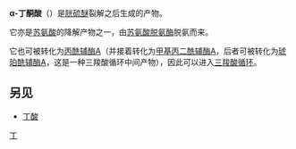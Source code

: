 {{lowercase}}
{{chembox
| verifiedrevid = 443659318
|Name=α-丁酮酸
|ImageFile=Alpha-ketobutyric acid.svg
|ImageSize=
|ImageFile1=Alpha-Ketobutyric acid.png
|IUPACName=2-oxobutanoic acid
|OtherNames=
|Section1= {{Chembox Identifiers
|  KEGG_Ref = {{keggcite|correct|kegg}}
| KEGG = C00109
| InChI = 1/C4H6O3/c1-2-3(5)4(6)7/h2H2,1H3,(H,6,7)
| InChIKey = TYEYBOSBBBHJIV-UHFFFAOYAT
| ChEMBL_Ref = {{ebicite|correct|EBI}}
| ChEMBL = 171246
| StdInChI_Ref = {{stdinchicite|correct|chemspider}}
| StdInChI = 1S/C4H6O3/c1-2-3(5)4(6)7/h2H2,1H3,(H,6,7)
| StdInChIKey_Ref = {{stdinchicite|correct|chemspider}}
| StdInChIKey = TYEYBOSBBBHJIV-UHFFFAOYSA-N
| CASNo_Ref = {{cascite|correct|CAS}}
| CASNo=600-18-0
|  PubChem=58
|  ChemSpiderID_Ref = {{chemspidercite|correct|chemspider}}
| ChemSpiderID = 57
|  ChEBI_Ref = {{ebicite|correct|EBI}}
| ChEBI = 30831
| DrugBank_Ref = {{drugbankcite|correct|drugbank}}
| DrugBank = DB04553
| SMILES = O=C(C(=O)O)CC
|  MeSHName=Alpha-ketobutyric+acid
  }}
|Section2= {{Chembox Properties
|  Formula=C<sub>4</sub>H<sub>6</sub>O<sub>3</sub>
|  MolarMass=102.089 g/mol
|  Appearance=
|  Density=
|  MeltingPt=
|  BoilingPt=
|  Solubility=
  }}
|Section3= {{Chembox Hazards
|  MainHazards=
|  FlashPt=
|  Autoignition=
  }}
}}
'''α-丁酮酸'''（{{lang-en|α-Ketobutyric acid}}）是[[胱硫醚|胱硫醚]]裂解之后生成的产物。

它亦是[[苏氨酸|苏氨酸]]的降解产物之一，由[[苏氨酸脱氨酶|苏氨酸脱氨酶]]脱氨而来。

它也可被转化为[[丙酰辅酶A|丙酰辅酶A]]（并接着转化为[[甲基丙二酰辅酶A|甲基丙二酰辅酶A]]，后者可被转化为[[琥珀酰辅酶A|琥珀酰辅酶A]]，这是一种三羧酸循环中间产物），因此可以进入[[三羧酸循环|三羧酸循环]]。

==另见==
* [[丁酸|丁酸]]

{{biochem-stub}}

{{Amino acid metabolism intermediates}}

[[Category:Α-酮酸|丁]]